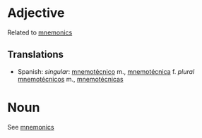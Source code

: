 =Adjective=
Related to [[mnemonics]]

==Translations==
*Spanish: ''singular'': [[mnemotécnico]] m., [[mnemotécnica]] f. ''plural'' [[mnemotécnicos]] m., [[mnemotécnicas]]

=Noun=
See [[mnemonics]]